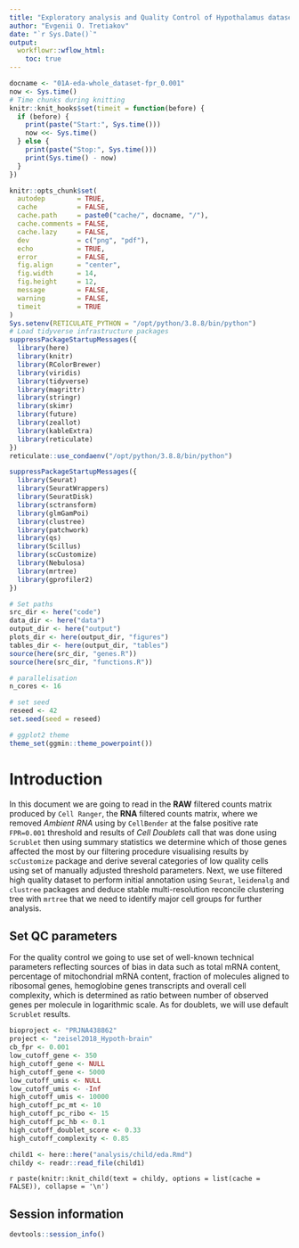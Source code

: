 ```yaml
---
title: "Exploratory analysis and Quality Control of Hypothalamus dataset from Zeisel A et al 2018"
author: "Evgenii O. Tretiakov"
date: "`r Sys.Date()`"
output:
  workflowr::wflow_html:
    toc: true
---
```


```r
docname <- "01A-eda-whole_dataset-fpr_0.001"
now <- Sys.time()
# Time chunks during knitting
knitr::knit_hooks$set(timeit = function(before) {
  if (before) {
    print(paste("Start:", Sys.time()))
    now <<- Sys.time()
  } else {
    print(paste("Stop:", Sys.time()))
    print(Sys.time() - now)
  }
})

knitr::opts_chunk$set(
  autodep        = TRUE,
  cache          = FALSE,
  cache.path     = paste0("cache/", docname, "/"),
  cache.comments = FALSE,
  cache.lazy     = FALSE,
  dev            = c("png", "pdf"),
  echo           = TRUE,
  error          = FALSE,
  fig.align      = "center",
  fig.width      = 14,
  fig.height     = 12,
  message        = FALSE,
  warning        = FALSE,
  timeit         = TRUE
)
Sys.setenv(RETICULATE_PYTHON = "/opt/python/3.8.8/bin/python")
# Load tidyverse infrastructure packages
suppressPackageStartupMessages({
  library(here)
  library(knitr)
  library(RColorBrewer)
  library(viridis)
  library(tidyverse)
  library(magrittr)
  library(stringr)
  library(skimr)
  library(future)
  library(zeallot)
  library(kableExtra)
  library(reticulate)
})
reticulate::use_condaenv("/opt/python/3.8.8/bin/python")

suppressPackageStartupMessages({
  library(Seurat)
  library(SeuratWrappers)
  library(SeuratDisk)
  library(sctransform)
  library(glmGamPoi)
  library(clustree)
  library(patchwork)
  library(qs)
  library(Scillus)
  library(scCustomize)
  library(Nebulosa)
  library(mrtree)
  library(gprofiler2)
})

# Set paths
src_dir <- here("code")
data_dir <- here("data")
output_dir <- here("output")
plots_dir <- here(output_dir, "figures")
tables_dir <- here(output_dir, "tables")
source(here(src_dir, "genes.R"))
source(here(src_dir, "functions.R"))

# parallelisation
n_cores <- 16

# set seed
reseed <- 42
set.seed(seed = reseed)

# ggplot2 theme
theme_set(ggmin::theme_powerpoint())
```

# Introduction

In this document we are going to read in the **RAW** filtered counts matrix produced by `Cell Ranger`, the **RNA** filtered counts matrix, where we removed *Ambient RNA* using by `CellBender` at the false positive rate `FPR=0.001` threshold and results of *Cell Doublets* call that was done using `Scrublet` then using summary statistics we determine which of those genes affected the most by our filtering procedure visualising results by `scCustomize` package and derive several categories of low quality cells using set of manually adjusted threshold parameters. Next, we use filtered high quality dataset to perform initial annotation using `Seurat`, `leidenalg` and `clustree` packages and deduce stable multi-resolution reconcile clustering tree with `mrtree` that we need to identify major cell groups for further analysis.

## Set QC parameters

For the quality control we going to use set of well-known technical parameters reflecting sources of bias in data such as total mRNA content, percentage of mitochondrial mRNA content, fraction of molecules aligned to ribosomal genes, hemoglobine genes transcripts and overall cell complexity, which is determined as ratio between number of observed genes per molecule in logarithmic scale. As for doublets, we will use default `Scrublet` results.

```r
bioproject <- "PRJNA438862"
project <- "zeisel2018_Hypoth-brain"
cb_fpr <- 0.001
low_cutoff_gene <- 350
high_cutoff_gene <- NULL
high_cutoff_gene <- 5000
low_cutoff_umis <- NULL
low_cutoff_umis <- -Inf
high_cutoff_umis <- 10000
high_cutoff_pc_mt <- 10
high_cutoff_pc_ribo <- 15
high_cutoff_pc_hb <- 0.1
high_cutoff_doublet_score <- 0.33
high_cutoff_complexity <- 0.85
```

```r
child1 <- here::here("analysis/child/eda.Rmd")
childy <- readr::read_file(child1)
```

`r paste(knitr::knit_child(text = childy, options = list(cache = FALSE)), collapse = '\n')`

## Session information

```r
devtools::session_info()
```
